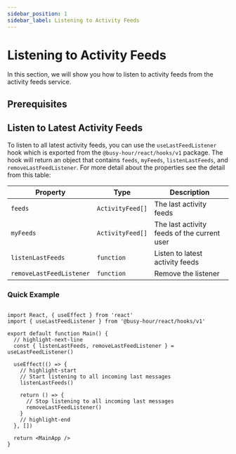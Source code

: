 ```yaml
---
sidebar_position: 1
sidebar_label: Listening to Activity Feeds
---
```



# Listening to Activity Feeds

In this section, we will show you how to listen to activity feeds from the activity feeds service.

## Prerequisites

<ActivityFeedPrerequisites />

## Listen to Latest Activity Feeds

To listen to all latest activity feeds, you can use the `useLastFeedListener` hook which is exported from the `@busy-hour/react/hooks/v1` package. The hook will return an object that contains `feeds`, `myFeeds`, `listenLastFeeds`, and `removeLastFeedListener`. For more detail about the properties see the detail from this table:

| Property                 | Type             | Description                                 |
| ------------------------ | ---------------- | ------------------------------------------- |
| `feeds`                  | `ActivityFeed[]` | The last activity feeds                     |
| `myFeeds`                | `ActivityFeed[]` | The last activity feeds of the current user |
| `listenLastFeeds`        | `function`       | Listen to latest activity feeds             |
| `removeLastFeedListener` | `function`       | Remove the listener                         |

### Quick Example

```tsx title="src/main.tsx"

import React, { useEffect } from 'react'
import { useLastFeedListener } from '@busy-hour/react/hooks/v1'

export default function Main() {
  // highlight-next-line
  const { listenLastFeeds, removeLastFeedListener } = useLastFeedListener()

  useEffect(() => {
    // highlight-start
    // Start listening to all incoming last messages
    listenLastFeeds()

    return () => {
      // Stop listening to all incoming last messages
      removeLastFeedListener()
    }
    // highlight-end
  }, [])

  return <MainApp />
}

```
